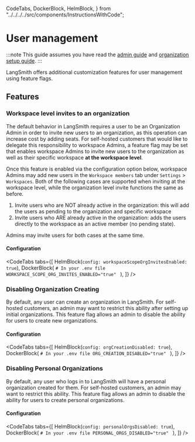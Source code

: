   CodeTabs,
  DockerBlock,
  HelmBlock,
} from "../../../../src/components/InstructionsWithCode";

# User management

:::note
This guide assumes you have read the [admin guide](../../concepts/admin) and [organization setup guide](../../how_to_guides/setup/set_up_organization).
:::

LangSmith offers additional customization features for user management using feature flags.

## Features

### Workspace level invites to an organization

The default behavior in LangSmith requires a user to be an Organization Admin in order to invite new users to an organization, as this operation can increase cost by adding seats.
For self-hosted customers that would like to delegate this responsibility to workspace Admins, a feature flag may be set that enables workspace Admins to invite new users to
the organization as well as their specific workspace **at the workspace level**.

Once this feature is enabled via the configuration option below, workspace Admins may add new users in the `Workspace members` tab under `Settings` > `Workspaces`.
Both of the following cases are supported when inviting at the workspace level, while the organization level invite functions the same as before.

1. Invite users who are NOT already active in the organization: this will add the users as pending to the organization and specific workspace
2. Invite users who ARE already active in the organization: adds the users directly to the workspace as an active member (no pending state).

Admins may invite users for both cases at the same time.

#### Configuration

<CodeTabs
  tabs={[
    HelmBlock(`config:
    workspaceScopeOrgInvitesEnabled: true`),
    DockerBlock(
      `# In your .env file
WORKSPACE_SCOPE_ORG_INVITES_ENABLED="true"
    `
    ),
  ]}
/>

### Disabling Organization Creating

By default, any user can create an organization in LangSmith. For self-hosted customers, an admin may want to restrict this ability after setting up initial organizations.
This feature flag allows an admin to disable the ability for users to create new organizations.

#### Configuration

<CodeTabs
  tabs={[
    HelmBlock(`config:
    orgCreationDisabled: true`),
    DockerBlock(
      `# In your .env file
ORG_CREATION_DISABLED="true"
    `
    ),
  ]}
/>

### Disabling Personal Organizations

By default, any user who logs in to LangSmith will have a personal organization created for them.
For self-hosted customers, an admin may want to restrict this ability. This feature flag allows an admin to disable the ability for users to create personal organizations.

#### Configuration

<CodeTabs
  tabs={[
    HelmBlock(`config:
    personalOrgsDisabled: true`),
    DockerBlock(
      `# In your .env file
PERSONAL_ORGS_DISABLED="true"
    `
    ),
  ]}
/>
